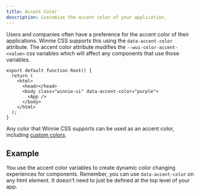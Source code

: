 ```yaml
---
title: Accent Color
description: Customize the accent color of your application.
---
```




Users and companies often have a preference for the accent color of their applications. Winnie CSS supports this using the `data-accent-color` attribute. The accent color attribute modifies the `--wui-color-accent-<value>` css variables which will affect any components that use those variables.

```tsx title="root.tsx" ins="class="winnie-ui"" ins="data-accent-color="purple""
export default function Root() {
  return (
    <html>
      <head></head>
      <body class="winnie-ui" data-accent-color="purple">
        <App />
      </body>
    </html>
  );
}
```

Any color that Winnie CSS supports can be used as an accent color, including [custom colors](http://localhost:4321/css/docs/variables/color#customizing-colors).

## Example

You use the accent color variables to create dynamic color changing experiences for components. Remember, you can use `data-accent-color` on any html element. It doesn't need to just be defined at the top level of your app.

<Demo>
  <AccentColorExample client:only="react" />
</Demo>
